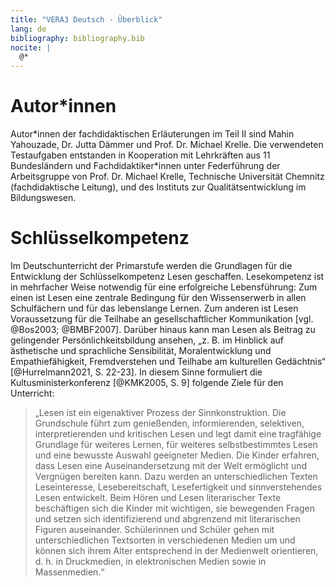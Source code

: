 ```yaml
---
title: "VERA3 Deutsch - Überblick"
lang: de
bibliography: bibliography.bib
nocite: |
  @*
---
```


# Autor*innen

Autor\*innen der fachdidaktischen Erläuterungen im Teil II sind Mahin Yahouzade, Dr. Jutta Dämmer und Prof. Dr. Michael Krelle. Die verwendeten Testaufgaben entstanden in Kooperation mit Lehrkräften aus 11 Bundesländern und Fachdidaktiker\*innen unter Federführung der Arbeitsgruppe von Prof. Dr. Michael Krelle, Technische Universität Chemnitz (fachdidaktische Leitung), und des Instituts zur Qualitätsentwicklung im Bildungswesen.

# Schlüsselkompetenz

Im Deutschunterricht der Primarstufe werden die Grundlagen für die Entwicklung der Schlüsselkompetenz Lesen geschaffen. Lesekompetenz ist in mehrfacher Weise notwendig für eine erfolgreiche Lebensführung: Zum einen ist Lesen eine zentrale Bedingung für den Wissenserwerb in allen Schulfächern und für das lebenslange Lernen. Zum anderen ist Lesen Voraussetzung für die Teilhabe an gesellschaftlicher Kommunikation [vgl.  @Bos2003; @BMBF2007]. Darüber hinaus kann man Lesen als Beitrag zu gelingender Persönlichkeitsbildung ansehen, „z. B. im Hinblick auf ästhetische und sprachliche Sensibilität, Moralentwicklung und Empathiefähigkeit, Fremdverstehen und Teilhabe am kulturellen Gedächtnis“ [@Hurrelmann2021, S. 22-23]. In diesem Sinne formuliert die Kultusministerkonferenz [@KMK2005, S. 9] folgende Ziele für den Unterricht:

> „Lesen ist ein eigenaktiver Prozess der Sinnkonstruktion. Die Grundschule führt zum genießenden, informierenden, selektiven, interpretierenden und kritischen Lesen und legt damit eine tragfähige Grundlage für weiteres Lernen, für weiteres selbstbestimmtes Lesen und eine bewusste Auswahl geeigneter Medien. Die Kinder erfahren, dass Lesen eine Auseinandersetzung mit der Welt ermöglicht und Vergnügen bereiten kann. Dazu werden an unterschiedlichen Texten Leseinteresse, Lesebereitschaft, Lesefertigkeit und sinnverstehendes Lesen entwickelt. Beim Hören und Lesen literarischer Texte beschäftigen sich die Kinder mit wichtigen, sie bewegenden Fragen und setzen sich identifizierend und abgrenzend mit literarischen Figuren auseinander. Schülerinnen und Schüler gehen mit unterschiedlichen Textsorten in verschiedenen Medien um und können sich ihrem Alter entsprechend in der Medienwelt orientieren, d. h. in Druckmedien, in elektronischen Medien sowie in Massenmedien.“